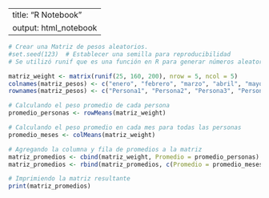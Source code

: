 --
title: "R Notebook"
output: html_notebook
---
```{r}
# Crear una Matriz de pesos aleatorios.
#set.seed(123)  # Establecer una semilla para reproducibilidad
# Se utilizó runif que es una función en R para generar números aleatorios a partir de una distribución uniforme.

matriz_weight <- matrix(runif(25, 160, 200), nrow = 5, ncol = 5)
colnames(matriz_pesos) <- c("enero", "febrero", "marzo", "abril", "mayo")
rownames(matriz_pesos) <- c("Persona1", "Persona2", "Persona3", "Persona4", "Persona5")

# Calculando el peso promedio de cada persona
promedio_personas <- rowMeans(matriz_weight)

# Calculando el peso promedio en cada mes para todas las personas
promedio_meses <- colMeans(matriz_weight)

# Agregando la columna y fila de promedios a la matriz
matriz_promedios <- cbind(matriz_weight, Promedio = promedio_personas)
matriz_promedios <- rbind(matriz_promedios, c(Promedio = promedio_meses, NA))

# Imprimiendo la matriz resultante
print(matriz_promedios)
```
